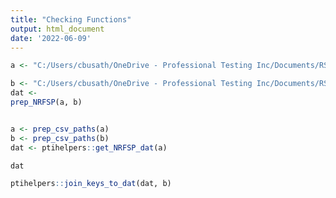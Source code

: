 ```yaml
---
title: "Checking Functions"
output: html_document
date: '2022-06-09'
---
```



```r
a <- "C:/Users/cbusath/OneDrive - Professional Testing Inc/Documents/RStudio Work/NRFSP/FSMCE/Data/2022"

b <- "C:/Users/cbusath/OneDrive - Professional Testing Inc/Documents/RStudio Work/NRFSP/FSMCE/Keys"
dat <- 
prep_NRFSP(a, b)


a <- prep_csv_paths(a)
b <- prep_csv_paths(b)
dat <- ptihelpers::get_NRFSP_dat(a)

dat

ptihelpers::join_keys_to_dat(dat, b)

```

